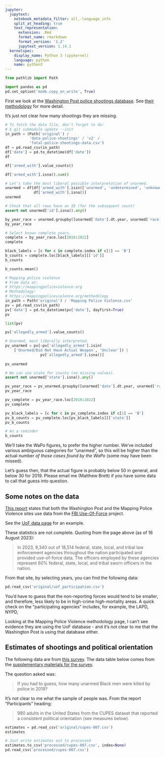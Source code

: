 ```yaml
---
jupyter:
  jupytext:
    notebook_metadata_filter: all,-language_info
    split_at_heading: true
    text_representation:
      extension: .Rmd
      format_name: rmarkdown
      format_version: '1.2'
      jupytext_version: 1.14.1
  kernelspec:
    display_name: Python 3 (ipykernel)
    language: python
    name: python3
---
```


```python
from pathlib import Path

import pandas as pd
pd.set_option('mode.copy_on_write', True)
```

First we look at the [Washington Post police shootings database](https://www.washingtonpost.com/graphics/investigations/police-shootings-database).  See [their methodology](https://github.com/washingtonpost/data-police-shootings/tree/master/v2) for more detail.

It's just not clear how many shootings they are missing.

```python
# To fetch the data file, don't forget to do:
# $ git submodule update --init
in_path = (Path('original') / 
           'data-police-shootings' / 'v2' /
           'fatal-police-shootings-data.csv')
df = pd.read_csv(in_path)
df['date'] = pd.to_datetime(df['date'])
df
```

```python
df['armed_with'].value_counts()
```

```python
df['armed_with'].isna().sum()
```

```python
# Let's take the most liberal possible interpretation of unarmed.
unarmed = df[df['armed_with'].isin(['unarmed', 'undetermined', 'unknown']) |
             df['armed_with'].isna()]
unarmed
```

```python
# Check that all rows have an ID (for the subsequent count)
assert not unarmed['id'].isna().any()
```

```python
by_year_race = unarmed.groupby([unarmed['date'].dt.year, unarmed['race']])[['id']].count()
by_year_race
```

```python
# Select known complete years.
complete = by_year_race.loc[2016:2022]
complete
```

```python
black_labels = [c for c in complete.index if c[1] == 'B']
b_counts = complete.loc[black_labels][['id']]
b_counts
```

```python
b_counts.mean()
```

```python
# Mapping police violence
# From data at:
# https://mappingpoliceviolence.org
# Methodology:
# https://mappingpoliceviolence.org/methodology
in_path = Path('original') / 'Mapping Police Violence.csv'
pv = pd.read_csv(in_path)
pv['date'] = pd.to_datetime(pv['date'], dayfirst=True)
pv
```

```python
list(pv)
```

```python
pv['allegedly_armed'].value_counts()
```

```python
# Unarmed, most liberally interpreted.
pv_unarmed = pv[~pv['allegedly_armed'].isin(
    ['Unarmed/Did Not Have Actual Weapon', 'Unclear']) |
                pv['allegedly_armed'].isna()]
                
pv_unarmed
```

```python
# We can use state for counts (no missing values).
assert not unarmed['state'].isna().any()
```

```python
pv_year_race = pv_unarmed.groupby([unarmed['date'].dt.year, unarmed['race']])[['state']].count()
pv_year_race
```

```python
pv_complete = pv_year_race.loc[2016:2022]
pv_complete
```

```python
pv_black_labels = [c for c in pv_complete.index if c[1] == 'B']
pv_b_counts = pv_complete.loc[pv_black_labels][['state']]
pv_b_counts
```

```python
# As a reminder
b_counts
```

We'll take the WaPo figures, to prefer the higher number.  We've included various ambiguous categories for "unarmed", so this will be higher than the actual number *of those cases found by the WaPo* (some may have been missed).

Let's guess then, that the actual figure is probably below 50 in general, and below 30 for 2019.  Please email me (Matthew Brett) if you have some data to call that guess into question.

## Some notes on the data

[This report](https://www.skeptic.com/research-center/reports/Research-Report-CUPES-007.pdf) states that both the Washington Post and the Mapping Police Violence sites use data from the [FBI Use-Of-Force](https://www.fbi.gov/how-we-can-help-you/more-fbi-services-and-information/ucr/use-of-force) project.

See the [UoF data page](https://cde.ucr.cjis.gov/LATEST/webapp/#/pages/le/uof) for an example.

These statistics are not complete.  Quoting from the page above (as of 16 August 2023):

>  In 2023, 9,340 out of 18,514 federal, state, local, and tribal law enforcement agencies throughout the nation participated and provided use-of-force data. The officers employed by these agencies represent 60% federal, state, local, and tribal sworn officers in the nation. 

From that site, by selecting years, you can find the following data:

```python
pd.read_csv('original/uof_participation.csv')
```

You'd have to guess that the non-reporting forces would tend to be smaller, and therefore, less likely to be in high-crime high-mortality areas.  A quick check on the "participating agencies" includes, for example, the LAPD, NYPD,  

Looking at the Mapping Police Violence methodology page, I can't see evidence they are using the UoF database - and it's not clear to me that the Washington Post is using that database either.

## Estimates of shootings and political orientation


The following data are from [this survey](https://www.skeptic.com/research-center/reports/Research-Report-CUPES-007.pdf).  The data table below comes from the [supplementary materials for the survey](https://www.skeptic.com/research-center/reports/Supplemental-CUPES-007.pdf).

The question asked was:

> If you had to guess, how many unarmed Black men were killed by police in 2019?

It's not clear to me what the sample of people was.  From the report "Participants" heading:

> 980 adults in the United States from the CUPES dataset
that reported a consistent political orientation (see
measures below).

```python
estimates = pd.read_csv('original/cupes-007.csv')
estimates
```

```python
# Just write estimates out to processed
estimates.to_csv('processed/cupes-007.csv', index=None)
pd.read_csv('processed/cupes-007.csv')
```

```python

```

